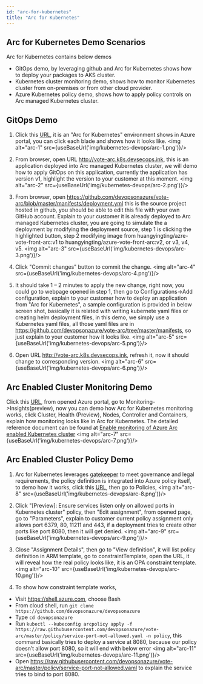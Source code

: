 ```yaml
---
id: "arc-for-kubernetes"
title: "Arc for Kubernetes"
---
```



## Arc for Kubernetes Demo Scenarios

Arc for Kubernetes contains below demos
- GitOps demo, by leveraging github and Arc for Kubernetes shows how to deploy your packages to AKS cluster.
- Kubernetes cluster monitoring demo, shows how to monitor Kubernetes cluster from on-premises or from other cloud provider.
- Azure Kubernetes policy demo, shows how to apply policy controls on Arc managed Kubernetes cluster.

## GitOps Demo

1. Click this [URL](https://ms.portal.azure.com/?feature.azureArc=true&Microsoft_Azure_ContainerService=flight4&feature.enablearck8smonitoring=true&feature.azureAroV4=true#@microsoft.onmicrosoft.com/resource/subscriptions/513df66c-64b0-4c0b-a13a-7f37bb384aff/resourceGroups/AzureArc/providers/Microsoft.Kubernetes/connectedClusters/K8SARC/overview), it is an "Arc for Kubernetes" environment shows in Azure portal, you can click each blade and shows how it looks like.
<img alt="arc-1" src={useBaseUrl('img/kubernetes-devops/arc-1.png')}/>

2. From browser, open URL http://vote-arc.k8s.devsecops.ink, this is an application deployed into Arc managed Kubernetes cluster, we will demo how to apply GitOps on this application, currently the application has version v1, highlight the version to your customer at this moment.
<img alt="arc-2" src={useBaseUrl('img/kubernetes-devops/arc-2.png')}/>

3. From browser, open https://github.com/devopsonazure/vote-arc/blob/master/manifests/deployment.yml this is the source project hosted in github, you should be able to edit this file with your own GitHub account. Explain to your customer it is already deployed to Arc managed Kubernetes cluster, you are going to simulate the a deployment by modifying the deployment source, step 1 is clicking the highlighted button, step 2 modifying image from huangyingting/azre-vote-front-arc:v1 to huangyingting/azure-vote-front-arc:v2, or v3, v4, v5.
<img alt="arc-3" src={useBaseUrl('img/kubernetes-devops/arc-3.png')}/>

4. Click "Commit changes" button to commit the change.
<img alt="arc-4" src={useBaseUrl('img/kubernetes-devops/arc-4.png')}/>

5. It should take 1 – 2 minutes to apply the new change, right now, you could go to webpage opened in step 1, then go to Configurations->Add configuration, explain to your customer how to deploy an application from "Arc for Kubernetes", a sample configuration is provided in below screen shot, basically it is related with writing kubernete yaml files or creating helm deployment files, in this demo, we simply use a Kubernetes yaml files, all those yaml files are in https://github.com/devopsonazure/vote-arc/tree/master/manifests, so just explain to your customer how it looks like.
<img alt="arc-5" src={useBaseUrl('img/kubernetes-devops/arc-5.png')}/>

6. Open URL http://vote-arc.k8s.devsecops.ink, refresh it, now it should change to corresponding version.
<img alt="arc-6" src={useBaseUrl('img/kubernetes-devops/arc-6.png')}/>

## Arc Enabled Cluster Monitoring Demo

Click this [URL](https://ms.portal.azure.com/?feature.azureArc=true&Microsoft_Azure_ContainerService=flight4&feature.enablearck8smonitoring=true&feature.azureAroV4=true#@microsoft.onmicrosoft.com/resource/subscriptions/513df66c-64b0-4c0b-a13a-7f37bb384aff/resourceGroups/AzureArc/providers/Microsoft.Kubernetes/connectedClusters/K8SARC/overview), from opened Azure portal, go to Monitoring->Insights(preview), now you can demo how Arc for Kubernetes monitoring works, click Cluster, Health (Preview), Nodes, Controller and Containers, explain how monitoring looks like in Arc for Kubernetes.
The detailed reference document can be found at [Enable monitoring of Azure Arc enabled Kubernetes cluster](https://docs.microsoft.com/en-us/azure/azure-arc/kubernetes/deploy-azure-monitor-for-containers)
<img alt="arc-7" src={useBaseUrl('img/kubernetes-devops/arc-7.png')}/>

## Arc Enabled Cluster Policy Demo

1. Arc for Kubernetes leverages [gatekeeper](https://github.com/open-policy-agent/gatekeeper) to meet governance and legal requirements, the policy definition is integrated into Azure policy itself, to demo how it works, click this [URL](https://ms.portal.azure.com/?feature.azureArc=true&Microsoft_Azure_ContainerService=flight4&feature.enablearck8smonitoring=true&feature.azureAroV4=true#@microsoft.onmicrosoft.com/resource/subscriptions/513df66c-64b0-4c0b-a13a-7f37bb384aff/resourceGroups/AzureArc/providers/Microsoft.Kubernetes/connectedClusters/K8SARC/overview), then go to Policies, 
<img alt="arc-8" src={useBaseUrl('img/kubernetes-devops/arc-8.png')}/>

2. Click "[Preview]: Ensure services listen only on allowed ports in Kubernetes cluster" policy, then "Edit assignment", from opened page, go to "Parameters", explain to customer current policy assignment only allows port 6379, 80, 11211 and 443, if a deployment tries to create other ports like port 8080, then it will get denied.
<img alt="arc-9" src={useBaseUrl('img/kubernetes-devops/arc-9.png')}/>

3. Close "Assignment Details", then go to "View definition", it will list policy definition in ARM template, go to constraintTemplate, open the URL, it will reveal how the real policy looks like, it is an OPA constraint template.
<img alt="arc-10" src={useBaseUrl('img/kubernetes-devops/arc-10.png')}/>

4. To show how constraint template works, 
- Visit https://shell.azure.com, choose Bash
- From cloud shell, run `git clone https://github.com/devopsonazure/devopsonazure`
- Type `cd devopsonazure`
- Run `kubectl --kubeconfig arcpolicy apply -f https://raw.githubusercontent.com/devopsonazure/vote-arc/master/policy/service-port-not-allowed.yaml -n policy`, this command basically tries to deploy a service at 8080, because our policy doesn’t allow port 8080, so it will end with below error
<img alt="arc-11" src={useBaseUrl('img/kubernetes-devops/arc-11.png')}/>
- Open https://raw.githubusercontent.com/devopsonazure/vote-arc/master/policy/service-port-not-allowed.yaml to explain the service tries to bind to port 8080. 
